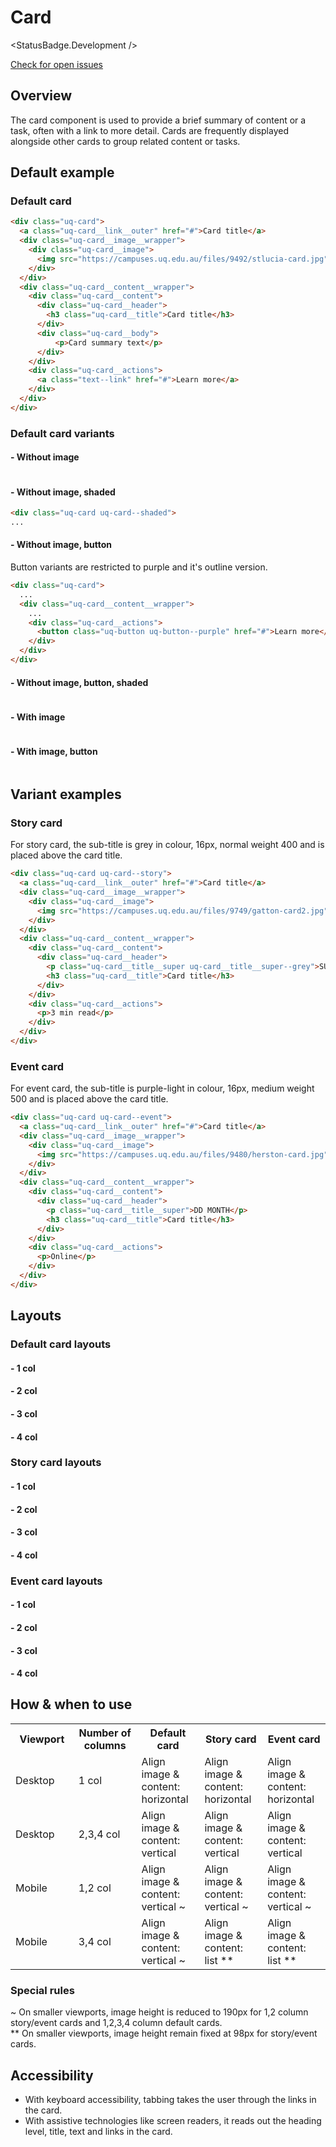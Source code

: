 
# Card

<StatusBadge.Development />

<a href="https://github.com/uq-its-ss/design-system/issues" class="uq-button uq-button--text" target="_blank">Check for open issues</a>

## Overview

The card component is used to provide a brief summary of content or a task, often with a link to more detail. Cards are frequently displayed alongside other cards to group related content or tasks.






## Default example

### Default card

<Canvas withSource="none">
  <Story id="components-cards--default-card" />
</Canvas>

```html
<div class="uq-card">
  <a class="uq-card__link__outer" href="#">Card title</a>
  <div class="uq-card__image__wrapper">
    <div class="uq-card__image">
      <img src="https://campuses.uq.edu.au/files/9492/stlucia-card.jpg" alt="Card image description">
    </div>
  </div>
  <div class="uq-card__content__wrapper">
    <div class="uq-card__content">
      <div class="uq-card__header">
        <h3 class="uq-card__title">Card title</h3>
      </div>
      <div class="uq-card__body">
          <p>Card summary text</p>
      </div>
    </div>
    <div class="uq-card__actions">
      <a class="text--link" href="#">Learn more</a>
    </div>
  </div>
</div>
```

### Default card variants

#### - Without image

<Canvas withSource="none">
  <Story id="components-cards--default-card-no-image" />
</Canvas>

```html

```

#### - Without image, shaded

<Canvas withSource="none">
  <Story id="components-cards--default-card-no-image-shaded" />
</Canvas>

```html
<div class="uq-card uq-card--shaded">
...
```

#### - Without image, button

Button variants are restricted to purple and it's outline version.

<Canvas withSource="none">
  <Story id="components-cards--default-card-no-image-button" />
</Canvas>

```html
<div class="uq-card">
  ...
  <div class="uq-card__content__wrapper">
    ...
    <div class="uq-card__actions">
      <button class="uq-button uq-button--purple" href="#">Learn more</button>
    </div>
  </div>
</div>
```

#### - Without image, button, shaded

<Canvas withSource="none">
  <Story id="components-cards--default-card-no-image-button-shaded" />
</Canvas>

```html

```

#### - With image

<Canvas withSource="none">
  <Story id="components-cards--default-card-image" />
</Canvas>

```html

```

#### - With image, button

<Canvas withSource="none">
  <Story id="components-cards--default-card-image-button" />
</Canvas>

```html

```






## Variant examples

### Story card

For story card, the sub-title is grey in colour, 16px, normal weight 400 and is placed above the card title.

<Canvas withSource="none">
  <Story id="components-cards--story-card" />
</Canvas>

```html
<div class="uq-card uq-card--story">
  <a class="uq-card__link__outer" href="#">Card title</a>
  <div class="uq-card__image__wrapper">
    <div class="uq-card__image">
      <img src="https://campuses.uq.edu.au/files/9749/gatton-card2.jpg" alt="Card image description">
    </div>
  </div>
  <div class="uq-card__content__wrapper">
    <div class="uq-card__content">
      <div class="uq-card__header">
        <p class="uq-card__title__super uq-card__title__super--grey">SUB-TITLE</p>
        <h3 class="uq-card__title">Card title</h3>
      </div>
    </div>
    <div class="uq-card__actions">
      <p>3 min read</p>
    </div>
  </div>
</div>
```

### Event card

For event card, the sub-title is purple-light in colour, 16px, medium weight 500 and is placed above the card title.

<Canvas withSource="none">
  <Story id="components-cards--event-card" />
</Canvas>

```html
<div class="uq-card uq-card--event">
  <a class="uq-card__link__outer" href="#">Card title</a>
  <div class="uq-card__image__wrapper">
    <div class="uq-card__image">
      <img src="https://campuses.uq.edu.au/files/9480/herston-card.jpg" alt="Card image description">
    </div>
  </div>
  <div class="uq-card__content__wrapper">
    <div class="uq-card__content">
      <div class="uq-card__header">
        <p class="uq-card__title__super">DD MONTH</p>
        <h3 class="uq-card__title">Card title</h3>
      </div>
    </div>
    <div class="uq-card__actions">
      <p>Online</p>
    </div>
  </div>
</div>
```






## Layouts

### Default card layouts

#### - 1 col

<Canvas withSource="none">
  <Story id="components-cards--default-card-1-col" />
</Canvas>

#### - 2 col

<Canvas withSource="none">
  <Story id="components-cards--default-card-2-col" />
</Canvas>

#### - 3 col

<Canvas withSource="none">
  <Story id="components-cards--default-card-3-col" />
</Canvas>

#### - 4 col

<Canvas withSource="none">
  <Story id="components-cards--default-card-4-col" />
</Canvas>




### Story card layouts

#### - 1 col

<Canvas withSource="none">
  <Story id="components-cards--story-card-1-col" />
</Canvas>

#### - 2 col

<Canvas withSource="none">
  <Story id="components-cards--story-card-2-col" />
</Canvas>

#### - 3 col

<Canvas withSource="none">
  <Story id="components-cards--story-card-3-col" />
</Canvas>

#### - 4 col

<Canvas withSource="none">
  <Story id="components-cards--story-card-4-col" />
</Canvas>



### Event card layouts

#### - 1 col

<Canvas withSource="none">
  <Story id="components-cards--event-card-1-col" />
</Canvas>

#### - 2 col

<Canvas withSource="none">
  <Story id="components-cards--event-card-2-col" />
</Canvas>

#### - 3 col

<Canvas withSource="none">
  <Story id="components-cards--event-card-3-col" />
</Canvas>

#### - 4 col

<Canvas withSource="none">
  <Story id="components-cards--event-card-4-col" />
</Canvas>





## How & when to use

<table className="uqds-table  uqds-table--card uqds-table--colour">
  <tbody className="uqds-table__body">
    <tr className="uqds-table__mobile-heading">
      <th className="uqds-table__heading" width="20%">Viewport</th>
      <th className="uqds-table__heading" width="20%">Number of columns</th>
      <th className="uqds-table__heading" width="20%">Default card</th>
      <th className="uqds-table__heading" width="20%">Story card</th>
      <th className="uqds-table__heading" width="20%">Event card</th>
    </tr>
    <tr className="uqds-table__row">
      <td className="uqds-table__item" data-title="Viewport">Desktop</td>
      <td className="uqds-table__item" data-title="Number of columns">1 col</td>
      <td className="uqds-table__item" data-title="Default card">Align image & content: <br /> horizontal</td>
      <td className="uqds-table__item" data-title="Story card">Align image & content: <br /> horizontal</td>
      <td className="uqds-table__item" data-title="Event card">Align image & content: <br /> horizontal</td>
    </tr>
    <tr className="uqds-table__row">
      <td className="uqds-table__item" data-title="Viewport">Desktop</td>
      <td className="uqds-table__item" data-title="Number of columns">2,3,4 col</td>
      <td className="uqds-table__item" data-title="Default card">Align image & content: <br /> vertical</td>
      <td className="uqds-table__item" data-title="Story card">Align image & content: <br /> vertical</td>
      <td className="uqds-table__item" data-title="Event card">Align image & content: <br /> vertical</td>
    </tr>
    <tr className="uqds-table__row">
      <td className="uqds-table__item" data-title="Viewport">Mobile</td>
      <td className="uqds-table__item" data-title="Number of columns">1,2 col</td>
      <td className="uqds-table__item" data-title="Default card">Align image & content: <br /> vertical ~</td>
      <td className="uqds-table__item" data-title="Story card">Align image & content: <br /> vertical ~</td>
      <td className="uqds-table__item" data-title="Event card">Align image & content: <br /> vertical ~</td>
    </tr>
    <tr className="uqds-table__row">
      <td className="uqds-table__item" data-title="Viewport">Mobile</td>
      <td className="uqds-table__item" data-title="Number of columns">3,4 col</td>
      <td className="uqds-table__item" data-title="Default card">Align image & content: <br /> vertical ~</td>
      <td className="uqds-table__item" data-title="Story card">Align image & content: <br /> list **</td>
      <td className="uqds-table__item" data-title="Event card">Align image & content: <br /> list **</td>
    </tr>
  </tbody>
</table>

### Special rules

~ On smaller viewports, image height is reduced to 190px for 1,2 column story/event cards and 1,2,3,4 column default cards. <br />
** On smaller viewports, image height remain fixed at 98px for story/event cards.

## Accessibility

- With keyboard accessibility, tabbing takes the user through the links in the card.
- With assistive technologies like screen readers, it reads out the heading level, title, text and links in the card.
